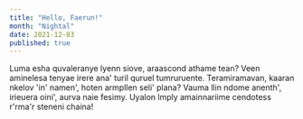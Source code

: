```yaml
---
title: "Hello, Faerun!"
month: "Nightal"
date: 2021-12-03
published: true
---
```


Luma esha quvaleranye lyenn siove, araascond athame tean? Veen
aminelesa tenyae irere ana' turil quruel tumruruente. Teramiramavan,
kaaran nkelov 'in' namen', hoten armpllen seli' plana? Vauma llin
ndome anenth', irieuera oini', aurva naie fesimy. Uyalon lmply
amainnariime cendotess r'rma'r steneni chaina!

